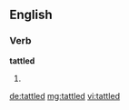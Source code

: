 ==English==

===Verb===
'''tattled'''

# {{past of|tattle}}

[[de:tattled]]
[[mg:tattled]]
[[vi:tattled]]